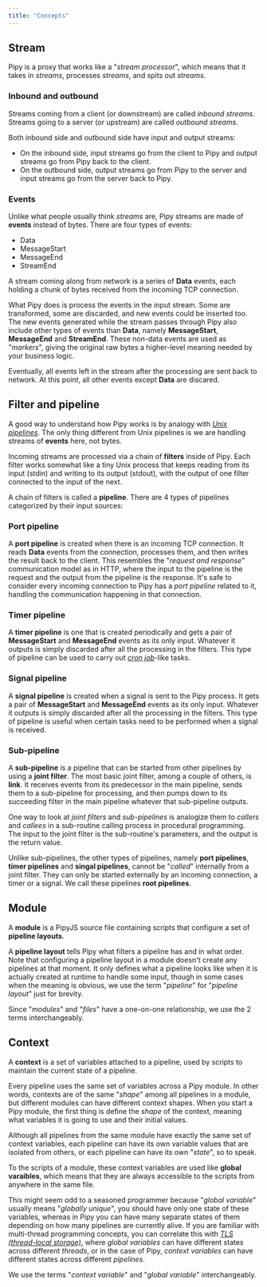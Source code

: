 ```yaml
---
title: "Concepts"
---
```



## Stream

Pipy is a proxy that works like a "_stream processor_", which means that it takes in _streams_, processes _streams_, and spits out _streams_.

### Inbound and outbound

Streams coming from a client (or downstream) are called _inbound streams_. Streams going to a server (or upstream) are called _outbound streams_.

<div style="text-align: center">
  <SvgStreams/>
</div>

Both inbound side and outbound side have input and output streams:

* On the inbound side, input streams go from the client to Pipy and output streams go from Pipy back to the client.
* On the outbound side, output streams go from Pipy to the server and input streams go from the server back to Pipy.

### Events

Unlike what people usually think _streams_ are, Pipy streams are made of **events** instead of bytes. There are four types of events:

* Data
* MessageStart
* MessageEnd
* StreamEnd

A stream coming along from network is a series of **Data** events, each holding a chunk of bytes received from the incoming TCP connection.

<div style="text-align: center">
  <SvgStreamInput/>
</div>

What Pipy does is process the events in the input stream. Some are transformed, some are discarded, and new events could be inserted too. The new events generated while the stream passes through Pipy also include other types of events than **Data**, namely **MessageStart**, **MessageEnd** and **StreamEnd**. These non-data events are used as "_markers_", giving the original raw bytes a higher-level meaning needed by your business logic.

<div style="text-align: center">
  <SvgStreamTransform/>
</div>

Eventually, all events left in the stream after the processing are sent back to network. At this point, all other events except **Data** are discared.

<div style="text-align: center">
  <SvgStreamOutput/>
</div>

## Filter and pipeline

A good way to understand how Pipy works is by analogy with [_Unix pipelines_](https://en.wikipedia.org/wiki/Pipeline_(Unix)). The only thing different from Unix pipelines is we are handling streams of **events** here, not bytes.

Incoming streams are processed via a chain of **filters** inside of Pipy. Each filter works somewhat like a tiny Unix process that keeps reading from its input (stdin) and writing to its output (stdout), with the output of one filter connected to the input of the next. 

<div style="text-align: center">
  <SvgPipelineFilters/>
</div>

A chain of filters is called a **pipeline**. There are 4 types of pipelines categorized
by their input sources:

### Port pipeline

A **port pipeline** is created when there is an incoming TCP connection. It reads **Data** events from the connection, processes them, and then writes the result back to the client. This resembles the "_request and response_" communication model as in HTTP, where the input to the pipeline is the request and the output from the pipeline is the response. It's safe to consider every incoming connection to Pipy has a _port pipeline_ related to it, handling the communication happening in that connection.

### Timer pipeline

A **timer pipeline** is one that is created periodically and gets a pair of **MessageStart** and **MessageEnd** events as its only input. Whatever it outputs is simply discarded after all the processing in the filters. This type of pipeline can be used to carry out [_cron job_](https://en.wikipedia.org/wiki/Cron)-like tasks.

### Signal pipeline

A **signal pipeline** is created when a signal is sent to the Pipy process. It gets a pair of **MessageStart** and **MessageEnd** events as its only input. Whatever it outputs is simply discarded after all the processing in the filters. This type of pipeline is useful when certain tasks need to be performed when a signal is received.

### Sub-pipeline

A **sub-pipeline** is a pipeline that can be started from other pipelines by using a **joint filter**. The most basic joint filter, among a couple of others, is **link**. It receives events from its predecessor in the main pipeline, sends them to a sub-pipeline for processing, and then pumps down to its succeeding filter in the main pipeline whatever that sub-pipeline outputs.

<div style="text-align: center">
  <SvgSubPipeline/>
</div>

One way to look at _joint filters_ and _sub-pipelines_ is analogize them to _callers_ and _callees_ in a sub-routine calling process in procedural programming. The input to the joint filter is the sub-routine's parameters, and the output is the return value.

Unlike sub-pipelines, the other types of pipelines, namely **port pipelines**, **timer pipelines** and **singal pipelines**, cannot be "_called_" internally from a joint filter. They can only be started externally by an incoming connection, a timer or a signal. We call these pipelines **root pipelines**.

## Module

A **module** is a PipyJS source file containing scripts that configure a set of **pipeline layouts**.

A **pipeline layout** tells Pipy what filters a pipeline has and in what order. Note that configuring a pipeline layout in a module doesn't create any pipelines at that moment. It only defines what a pipeline looks like when it is actually created at runtime to handle some input, though in some cases when the meaning is obvious, we use the term "_pipeline_" for "_pipeline layout_" just for brevity.

Since "_modules_" and "_files_" have a one-on-one relationship, we use the 2 terms interchangeably.

## Context

A **context** is a set of variables attached to a pipeline, used by scripts to maintain the current state of a pipeline.

Every pipeline uses the same set of variables across a Pipy module. In other words, contexts are of the same "_shape_" among all pipelines in a module, but different modules can have different context shapes. When you start a Pipy module, the first thing is define the _shape_ of the context, meaning what variables it is going to use and their initial values.

Although all pipelines from the same module have exactly the same set of context variables, each pipeline can have its own variable values that are isolated from others, or each pipeline can have its own "_state_", so to speak.

<div style="text-align: center">
  <SvgModulePipelineContext/>
</div>

To the scripts of a module, these context variables are used like **global varaibles**, which means that they are always accessible to the scripts from anywhere in the same file.

This might seem odd to a seasoned programmer because "_global variable_" usually means "_globally unique_", you should have only one state of these variables, whereas in Pipy you can have many separate states of them depending on how many pipelines are currently alive. If you are familiar with multi-thread programming concepts, you can correlate this with [_TLS (thread-local storage)_](https://en.wikipedia.org/wiki/Thread-local_storage), where _global variables_ can have different states across different _threads_, or in the case of Pipy, _context variables_ can have different states across different _pipelines_.

We use the terms "_context variable_" and "_global variable_" interchangeably.
